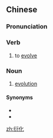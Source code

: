 ==Chinese==
{{zh-forms}}

===Pronunciation===
{{zh-pron
|m=yǎnhuà
|c=hin2 faa3,jin2 faa3,jin5 faa3
|cat=v,n
}}

===Verb===
{{zh-verb}}

# to [[evolve]]

===Noun===
{{zh-noun}}

# [[evolution]]

====Synonyms====
* {{zh-l|進化}}
* {{zh-l|演化}}

[[zh:衍化]]